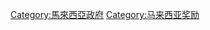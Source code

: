 {{Catnav|頁面分類|人类社会|獎勵}}
{{Catnav|頁面分類|人类社会|各地社會|马来西亚社会}}

[[Category:馬來西亞政府|Category:馬來西亞政府]]
[[Category:马来西亚奖励|Category:马来西亚奖励]]
